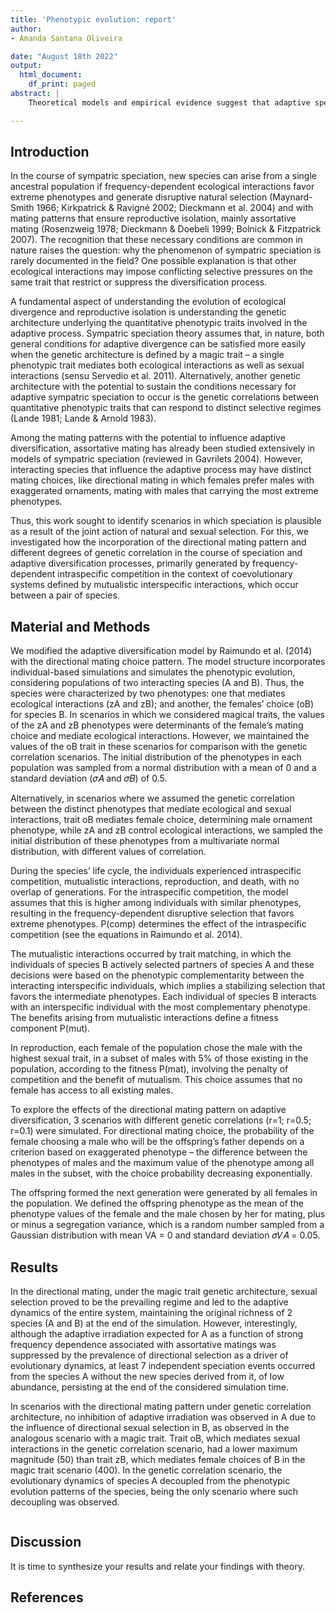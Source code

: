 ```yaml
---
title: 'Phenotypic evolution: report'
author:
- Amanda Santana Oliveira

date: "August 18th 2022"
output:
  html_document:
    df_print: paged
abstract: |
    Theoretical models and empirical evidence suggest that adaptive speciation can occur without geographic barriers when, within a population: (i) ecological interactions cause natural disruptive selection and (ii) mate choice occurs by assortative mating. Recent models suggest that in the mutualistic systems characterized by trait matching between interacting species, the magnitude of adaptive diversification can be constrained by the stabilizing selection imposed by mutualisms. To investigate how different patterns of mate choice influence adaptive diversification in model mutualisms, we modified the model by Raimundo et al. 2014 to investigate the effects of directional mate choice in one of the species involved in the mutualism on the emerging patterns of adaptive diversification, considering contrasting genetic architectures underlying the traits that mediate ecological and sexual interactions. The effect of sexual selection imposed by a directional mate choice depends on the underlying genetic architecture. Sexual selection drives the evolutionary dynamics of the system if a single trait mediates both ecological and sexual interactions. However, if ecological and sexual interactions are mediated by two distinct, genetically correlated traits, disruptive natural selection promotes adaptive radiation in one of the species and the evolutionary dynamics of the system becomes decoupled.

---
```


## Introduction

In the course of sympatric speciation, new species can arise from a single ancestral population if frequency-dependent ecological interactions favor extreme phenotypes and generate disruptive natural selection (Maynard-Smith 1966; Kirkpatrick & Ravigné 2002; Dieckmann et al. 2004) and with mating patterns that ensure reproductive isolation, mainly assortative mating (Rosenzweig 1978; Dieckmann & Doebeli 1999; Bolnick & Fitzpatrick 2007). The recognition that these necessary conditions are common in nature raises the question: why the phenomenon of sympatric speciation is rarely documented in the field? One possible explanation is that other ecological interactions may impose conflicting selective pressures on the same trait that restrict or suppress the diversification process.

A fundamental aspect of understanding the evolution of ecological divergence and reproductive isolation is understanding the genetic architecture underlying the quantitative phenotypic traits involved in the adaptive process. Sympatric speciation theory assumes that, in nature, both general conditions for adaptive divergence can be satisfied more easily when the genetic architecture is defined by a magic trait -- a single phenotypic trait mediates both ecological interactions as well as sexual interactions (sensu Servedio et al. 2011). Alternatively, another genetic architecture with the potential to sustain the conditions necessary for adaptive sympatric speciation to occur is the genetic correlations between quantitative phenotypic traits that can respond to distinct selective regimes (Lande 1981; Lande & Arnold 1983).

Among the mating patterns with the potential to influence adaptive diversification, assortative mating has already been studied extensively in models of sympatric speciation (reviewed in Gavrilets 2004). However, interacting species that influence the adaptive process may have distinct mating choices, like directional mating in which females prefer males with exaggerated ornaments, mating with males that carrying the most extreme phenotypes.

Thus, this work sought to identify scenarios in which speciation is plausible as a result of the joint action of natural and sexual selection. For this, we investigated how the incorporation of the directional mating pattern and different degrees of genetic correlation in the course of speciation and adaptive diversification processes, primarily generated by frequency-dependent intraspecific competition in the context of coevolutionary systems defined by mutualistic interspecific interactions, which occur between a pair of species.

## Material and Methods

We modified the adaptive diversification model by Raimundo et al. (2014) with the directional mating choice pattern. The model structure incorporates individual-based simulations and simulates the phenotypic evolution, considering populations of two interacting species (A and B). Thus, the species were characterized by two phenotypes: one that mediates ecological interactions (zA and zB); and another, the females' choice (oB) for species B. In scenarios in which we considered magical traits, the values of the zA and zB phenotypes were determinants of the female's mating choice and mediate ecological interactions. However, we maintained the values of the oB trait in these scenarios for comparison with the genetic correlation scenarios. The initial distribution of the phenotypes in each population was sampled from a normal distribution with a mean of 0 and a standard deviation (𝜎𝐴 and 𝜎𝐵) of 0.5.

Alternatively, in scenarios where we assumed the genetic correlation between the distinct phenotypes that mediate ecological and sexual interactions, trait oB mediates female choice, determining male ornament phenotype, while zA and zB control ecological interactions, we sampled the initial distribution of these phenotypes from a multivariate normal distribution, with different values of correlation.

During the species' life cycle, the individuals experienced intraspecific competition, mutualistic interactions, reproduction, and death, with no overlap of generations. For the intraspecific competition, the model assumes that this is higher among individuals with similar phenotypes, resulting in the frequency-dependent disruptive selection that favors extreme phenotypes. P(comp) determines the effect of the intraspecific competition (see the equations in Raimundo et al. 2014).

The mutualistic interactions occurred by trait matching, in which the individuals of species B actively selected partners of species A and these decisions were based on the phenotypic complementarity between the interacting interspecific individuals, which implies a stabilizing selection that favors the intermediate phenotypes. Each individual of species B interacts with an interspecific individual with the most complementary phenotype. The benefits arising from mutualistic interactions define a fitness component P(mut).

In reproduction, each female of the population chose the male with the highest sexual trait, in a subset of males with 5% of those existing in the population, according to the fitness P(mat), involving the penalty of competition and the benefit of mutualism. This choice assumes that no female has access to all existing males.

To explore the effects of the directional mating pattern on adaptive diversification, 3 scenarios with different genetic correlations (r=1; r=0.5; r=0.1) were simulated. For directional mating choice, the probability of the female choosing a male who will be the offspring's father depends on a criterion based on exaggerated phenotype -- the difference between the phenotypes of males and the maximum value of the phenotype among all males in the subset, with the choice probability decreasing exponentially.

The offspring formed the next generation were generated by all females in the population. We defined the offspring phenotype as the mean of the phenotype values of the female and the male chosen by her for mating, plus or minus a segregation variance, which is a random number sampled from a Gaussian distribution with mean VA = 0 and standard deviation 𝜎𝑉𝐴 = 0.05.


## Results

In the directional mating, under the magic trait genetic architecture, sexual selection proved to be the prevailing regime and led to the adaptive dynamics of the entire system, maintaining the original richness of 2 species (A and B) at the end of the simulation. However, interestingly, although the adaptive irradiation expected for A as a function of strong frequency dependence associated with assortative matings was suppressed by the prevalence of directional selection as a driver of evolutionary dynamics, at least 7 independent speciation events occurred from the species A without the new species derived from it, of low abundance, persisting at the end of the considered simulation time.

In scenarios with the directional mating pattern under genetic correlation architecture, no inhibition of adaptive irradiation was observed in A due to the influence of directional sexual selection in B, as observed in the analogous scenario with a magic trait. Trait oB, which mediates sexual interactions in the genetic correlation scenario, had a lower maximum magnitude (50) than trait zB, which mediates female choices of B in the magic trait scenario (400). In the genetic correlation scenario, the evolutionary dynamics of species A decoupled from the phenotypic evolution patterns of the species, being the only scenario where such decoupling was observed.


```r


```



## Discussion

It is time to synthesize your results and relate your findings with theory.


## References

